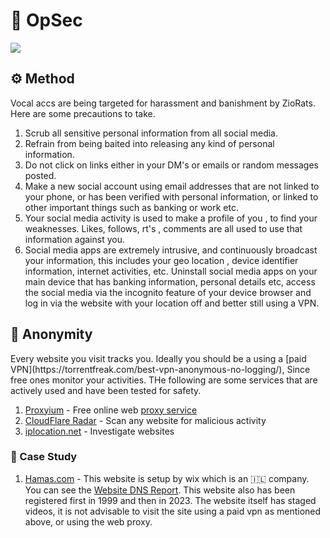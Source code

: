 # 🥷 OpSec

![](https://i.ibb.co/34gZ3m6/image.png)

## ⚙️ Method


<Callout type="warning" emoji="⚠️">
  Vocal accs are being targeted for harassment and banishment by ZioRats. Here
  are some precautions to take.
</Callout>

1. Scrub all sensitive personal information from all social media.
2. Refrain from being baited into releasing any kind of personal information.
3. Do not click on links either in your DM's or emails or random messages posted.
4. Make a new social account using email addresses that are not linked to your phone, or has been verified with personal information, or linked to other important things such as banking or work etc.
5. Your social media activity is used to make a profile of you , to find your weaknesses. Likes, follows, rt's , comments are all used to use that information against you.
6. Social media apps are extremely intrusive, and continuously broadcast your information, this includes your geo location , device identifier information, internet activities, etc. Uninstall social media apps on your main device that has banking information, personal details etc, access the social media via the incognito feature of your device browser and log in via the website with your location off and better still using a VPN.

## 🥷 Anonymity

<Callout type="info" emoji="ℹ️">
  Every website you visit tracks you. Ideally you should be a using a [paid
  VPN](https://torrentfreak.com/best-vpn-anonymous-no-logging/), Since free ones
  monitor your activities. THe following are some services that are actively
  used and have been tested for safety.
</Callout>

1. [Proxyium](https://proxyium.com/) - Free online web [proxy service](https://www.fortinet.com/resources/cyberglossary/proxy-server)
2. [CloudFlare Radar](https://radar.cloudflare.com/) - Scan any website for malicious activity
3. [iplocation.net](https://tools.iplocation.net/ip-tools) - Investigate websites

### 🔎 Case Study

1. [Hamas.com](https://www.hamas.com/) - This website is setup by wix which is an 🇮🇱 company. You can see the [Website DNS Report](https://snips.sh/f/m14CSWr5_j). This website also has been registered first in 1999 and then in 2023. The website itself has staged videos, it is not advisable to visit the site using a paid vpn as mentioned above, or using the web proxy.
